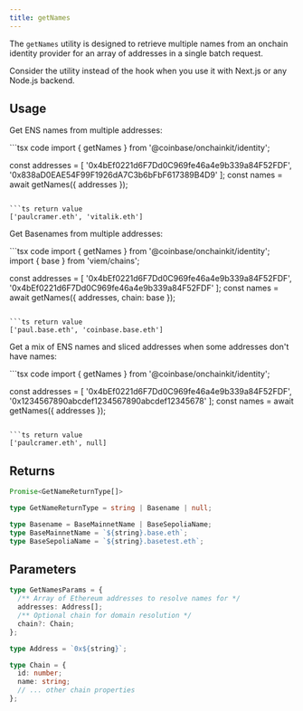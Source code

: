 ```yaml
---
title: getNames
---
```


The `getNames` utility is designed to retrieve multiple names from an onchain identity
provider for an array of addresses in a single batch request.

Consider the utility instead of the hook when you
use it with Next.js or any Node.js backend.

## Usage

Get ENS names from multiple addresses:

<CodeGroup>
```tsx code
import { getNames } from '@coinbase/onchainkit/identity';

const addresses = [
'0x4bEf0221d6F7Dd0C969fe46a4e9b339a84F52FDF',
'0x838aD0EAE54F99F1926dA7C3b6bFbF617389B4D9'
];
const names = await getNames({ addresses });

````

```ts return value
['paulcramer.eth', 'vitalik.eth']
````

</CodeGroup>

Get Basenames from multiple addresses:

<CodeGroup>
```tsx code
import { getNames } from '@coinbase/onchainkit/identity';
import { base } from 'viem/chains';

const addresses = [
'0x4bEf0221d6F7Dd0C969fe46a4e9b339a84F52FDF',
'0x4bEf0221d6F7Dd0C969fe46a4e9b339a84F52FDF'
];
const names = await getNames({ addresses, chain: base });

````

```ts return value
['paul.base.eth', 'coinbase.base.eth']
````

</CodeGroup>

Get a mix of ENS names and sliced addresses when some addresses don't have names:

<CodeGroup>
```tsx code
import { getNames } from '@coinbase/onchainkit/identity';

const addresses = [
'0x4bEf0221d6F7Dd0C969fe46a4e9b339a84F52FDF',
'0x1234567890abcdef1234567890abcdef12345678'
];
const names = await getNames({ addresses });

````

```ts return value
['paulcramer.eth', null]
````

</CodeGroup>

## Returns

```typescript
Promise<GetNameReturnType[]>

type GetNameReturnType = string | Basename | null;

type Basename = BaseMainnetName | BaseSepoliaName;
type BaseMainnetName = `${string}.base.eth`;
type BaseSepoliaName = `${string}.basetest.eth`;
```

## Parameters

```typescript
type GetNamesParams = {
  /** Array of Ethereum addresses to resolve names for */
  addresses: Address[];
  /** Optional chain for domain resolution */
  chain?: Chain;
};

type Address = `0x${string}`;

type Chain = {
  id: number;
  name: string;
  // ... other chain properties
};
```
